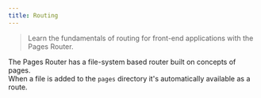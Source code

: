 ```yaml
---
title: Routing
---
```


> Learn the fundamentals of routing for front-end applications with the Pages Router.

The Pages Router has a file-system based router built on concepts of pages.  
When a file is added to the `pages` directory it's automatically available as a route.
